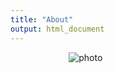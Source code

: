 ```yaml
---
title: "About"
output: html_document
---
```

<style type="text/css">

.title {
    display: none;}


.heading {
  display: block;
  margin-left: auto;
  margin-right: auto;
  width: 63%;
  height: 100%;
}


.bottom-stuff {
    padding-top: 10px;
    padding-right: 25px;
    padding-left: 25px;
  }
  
</style>


<div class="heading">
  <img src="images/header.jpg" alt="photo">
</div>



<div class= "bottom-stuff">
### Research Interests
Broadly, I am interested in how gesture can be employed as a technique to boost learning. How is gesture used to inspire new insights? Can gesture help people to  learn new word meaning or even aquire a second language? Does the helpfulness of gesture vary across the lifespan and/or across cultures? Are the effects of using gesture as a tool long or short lasting?

### Academic Bio

I am currently the full time manager of two labs at the [University of California, Merced](https://cogsci.ucmerced.edu) where I recently graduated with a B.A. in Psychology & Cognitive Science. I now work in the Cognitive & Information Sciences department under [Dr. Tyler Marghetis](https://https://www.tylermarghetis.com/) and [Dr. Rachel Ryskin](https://linclab0.github.io) studying topics ranging from creativity, embodied cognition, and language processing. In these labs, I utilize a variety of methods such as behavioral experimentation, EEG, and naturalistic observation & analysis.

I am also in the process of applying to Cognitive Science & Psychology PhD programs for the Fall 2023 cycle.
</div>


